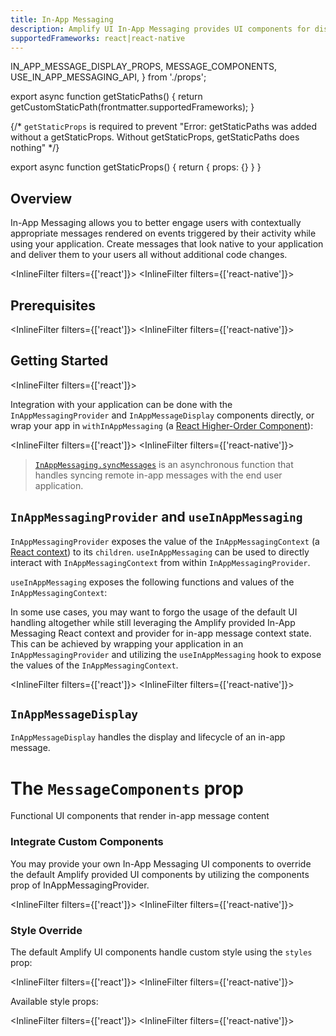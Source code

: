 ```yaml
---
title: In-App Messaging
description: Amplify UI In-App Messaging provides UI components for displaying in-app messages.
supportedFrameworks: react|react-native
---
```




  IN_APP_MESSAGE_DISPLAY_PROPS, 
  MESSAGE_COMPONENTS, 
  USE_IN_APP_MESSAGING_API, 
} from './props';

export async function getStaticPaths() {
  return getCustomStaticPath(frontmatter.supportedFrameworks);
}

{/*  `getStaticProps` is required to prevent "Error: getStaticPaths was added without a getStaticProps. Without getStaticProps, getStaticPaths does nothing" */}

export async function getStaticProps() {
  return { props: {} }
}

## Overview

In-App Messaging allows you to better engage users with contextually appropriate messages rendered on events triggered by their activity while using your application. Create messages that look native to your application and deliver them to your users all without additional code changes.

<InlineFilter filters={['react']}>
  <MigrationGuideCallout framework="react" />
  <OverviewReact />
</InlineFilter>
<InlineFilter filters={['react-native']}>
  <MigrationGuideCallout framework="react-native" />
  <OverviewReactNative />
</InlineFilter>

## Prerequisites

<InlineFilter filters={['react']}>
  <PreReqReact />
</InlineFilter>
<InlineFilter filters={['react-native']}>
  <PreReqReactNative />
</InlineFilter>

## Getting Started

<InlineFilter filters={['react']}>
  <AppDirectoryAlert />
</InlineFilter>

Integration with your application can be done with the `InAppMessagingProvider` and `InAppMessageDisplay` components directly, 
or wrap your app in `withInAppMessaging` (a [React Higher-Order Component](https://legacy.reactjs.org/docs/higher-order-components.html)):

<InlineFilter filters={['react']}>
  <ExampleReact />
</InlineFilter>
<InlineFilter filters={['react-native']}>
  <ExampleReactNative />
</InlineFilter>

>[`InAppMessaging.syncMessages`](https://docs.amplify.aws/lib/in-app-messaging/sync-messages/q/platform/react-native) is an asynchronous function that handles syncing remote in-app messages with the end user application.

## `InAppMessagingProvider` and `useInAppMessaging`

`InAppMessagingProvider` exposes the value of the `InAppMessagingContext` (a [React context](https://legacy.reactjs.org/docs/context.html)) 
to its `children`. `useInAppMessaging` can be used to directly interact with `InAppMessagingContext` from within `InAppMessagingProvider`.

`useInAppMessaging` exposes the following functions and values of the `InAppMessagingContext`:

<ReactPropsTable props={USE_IN_APP_MESSAGING_API} />

In some use cases, you may want to forgo the usage of the default UI handling altogether while still leveraging the Amplify provided In-App Messaging React context and provider for in-app message context state. This can be achieved by wrapping your application in an `InAppMessagingProvider` and utilizing the `useInAppMessaging` hook to expose the values of the `InAppMessagingContext`.

<InlineFilter filters={['react']}>
  <ExampleUsageReact />
</InlineFilter>
<InlineFilter filters={['react-native']}>
  <ExampleUsageReactNative />
</InlineFilter>

## `InAppMessageDisplay`

`InAppMessageDisplay` handles the display and lifecycle of an in-app message.

<ReactPropsTable props={IN_APP_MESSAGE_DISPLAY_PROPS} />

# The `MessageComponents` prop

Functional UI components that render in-app message content

<ReactPropsTable props={MESSAGE_COMPONENTS} />

### Integrate Custom Components

You may provide your own In-App Messaging UI components to override the default Amplify provided UI components by utilizing the components prop of InAppMessagingProvider.

<InlineFilter filters={['react']}>
  <ExampleCustomReact />
</InlineFilter>
<InlineFilter filters={['react-native']}>
  <ExampleCustomReactNative />
</InlineFilter>

### Style Override

The default Amplify UI components handle custom style using the `styles` prop:

<InlineFilter filters={['react']}>
  <ExampleStyleReact />
</InlineFilter>
<InlineFilter filters={['react-native']}>
  <ExampleStyleReactNative />
</InlineFilter>

Available style props:

<InlineFilter filters={['react']}>
  <PropsReact />
</InlineFilter>
<InlineFilter filters={['react-native']}>
  <PropsReactNative />
</InlineFilter>

